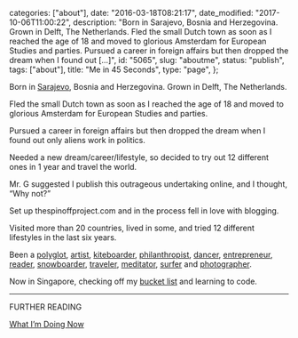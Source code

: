 
  categories: ["about"],
  date: "2016-03-18T08:21:17",
  date_modified: "2017-10-06T11:00:22",
  description:
    "Born in Sarajevo, Bosnia and Herzegovina. Grown in Delft, The Netherlands. Fled the small Dutch town as soon as I reached the age of 18 and moved to glorious Amsterdam for European Studies and parties. Pursued a career in foreign affairs but then dropped the dream when I found out […]",
  id: "5065",
  slug: "aboutme",
  status: "publish",
  tags: ["about"],
  title: "Me in 45 Seconds",
  type: "page",
};


Born in [Sarajevo](/travel-archives#sarajevo), Bosnia and Herzegovina. Grown in Delft, The Netherlands.

Fled the small Dutch town as soon as I reached the age of 18 and moved to glorious Amsterdam for European Studies and parties.

Pursued a career in foreign affairs but then dropped the dream when I found out only aliens work in politics.

Needed a new dream/career/lifestyle, so decided to try out 12 different ones in 1 year and travel the world.

Mr. G suggested I publish this outrageous undertaking online, and I thought, “Why not?”

Set up thespinoffproject.com and in the process fell in love with blogging.

Visited more than 20 countries, lived in some, and tried 12 different lifestyles in the last six years.

Been a [polyglot](/tsop/posts/polyglot-month/), [artist](/tsop/posts/artist-month/), [kiteboarder](/tsop/posts/kiteboarder-month/), [philanthropist](/tsop/posts/philanthropist-month/), [dancer](/tsop/posts/dancer-month/), [entrepreneur](/tsop/posts/entrepreneur-month/), [reader](/tsop/posts/reader-month/), [snowboarder](/tsop/posts/snowboarder-month/), [traveler](/tsop/posts/30-days-traveling), [meditator](/tsop/posts/meditator-month/), [surfer](/tsop/posts/surfer-month/) and [photographer](/tsop/posts/photographer-month/).

Now in Singapore, checking off my [bucket list](/tsop/posts/bucket-list#the-bucket-list) and learning to code.

---

FURTHER READING

[What I’m Doing Now](/tsop/now/)
